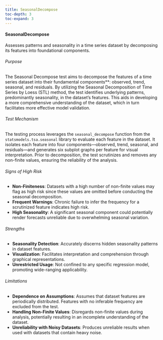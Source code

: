 ```yaml
---
title: SeasonalDecompose
toc-depth: 3
toc-expand: 3
---
```







  
#### SeasonalDecompose

Assesses patterns and seasonality in a time series dataset by decomposing its features into foundational components.

###### Purpose

The Seasonal Decompose test aims to decompose the features of a time series dataset into their fundamental
components**: observed, trend, seasonal, and residuals. By utilizing the Seasonal Decomposition of Time Series by
Loess (STL) method, the test identifies underlying patterns, predominantly seasonality, in the dataset's features.
This aids in developing a more comprehensive understanding of the dataset, which in turn facilitates more effective
model validation.

###### Test Mechanism

The testing process leverages the `seasonal_decompose` function from the `statsmodels.tsa.seasonal` library to
evaluate each feature in the dataset. It isolates each feature into four components—observed, trend, seasonal, and
residuals—and generates six subplot graphs per feature for visual interpretation. Prior to decomposition, the test
scrutinizes and removes any non-finite values, ensuring the reliability of the analysis.

###### Signs of High Risk

- **Non-Finiteness**: Datasets with a high number of non-finite values may flag as high risk since these values are
omitted before conducting the seasonal decomposition.
- **Frequent Warnings**: Chronic failure to infer the frequency for a scrutinized feature indicates high risk.
- **High Seasonality**: A significant seasonal component could potentially render forecasts unreliable due to
overwhelming seasonal variation.

###### Strengths

- **Seasonality Detection**: Accurately discerns hidden seasonality patterns in dataset features.
- **Visualization**: Facilitates interpretation and comprehension through graphical representations.
- **Unrestricted Usage**: Not confined to any specific regression model, promoting wide-ranging applicability.

###### Limitations

- **Dependence on Assumptions**: Assumes that dataset features are periodically distributed. Features with no
inferable frequency are excluded from the test.
- **Handling Non-Finite Values**: Disregards non-finite values during analysis, potentially resulting in an
incomplete understanding of the dataset.
- **Unreliability with Noisy Datasets**: Produces unreliable results when used with datasets that contain heavy
noise.




 